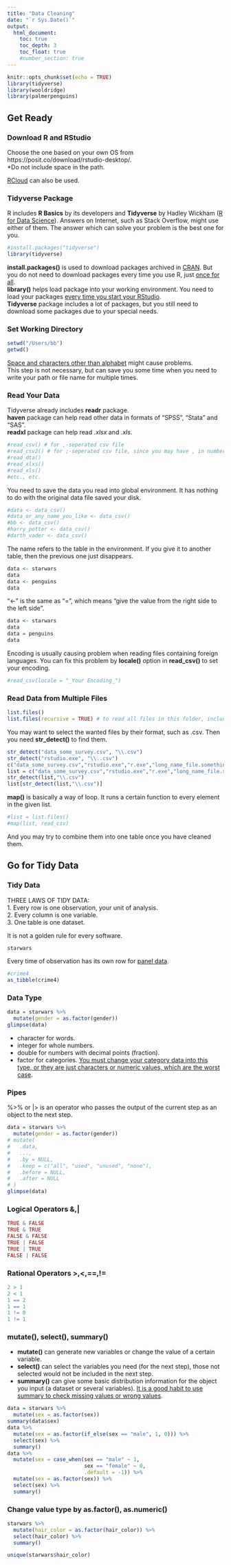 ```yaml
---
title: "Data Cleaning"
date: "`r Sys.Date()`"
output: 
  html_document:
    toc: true
    toc_depth: 3
    toc_float: true
    #number_section: true
---
```


```r
knitr::opts_chunk$set(echo = TRUE)
library(tidyverse)
library(wooldridge)
library(palmerpenguins)
```

## Get Ready
### Download R and RStudio

Choose the one based on your own OS from https://posit.co/download/rstudio-desktop/.  
*Do not include space in the path.

[RCloud](https://posit.cloud/) can also be used.


### Tidyverse Package

R includes **R Basics** by its developers and **Tidyverse** by Hadley Wickham ([R for Data Science](https://r4ds.hadley.nz")).
Answers on Internet, such as Stack Overflow, might use either of them.
The answer which can solve your problem is the best one for you.

```r
#install.packages("tidyverse")
library(tidyverse)

```

**install.packages()** is used to download packages archived in [CRAN](https://cran.r-project.org/). But you do not need to download packages every time you use R, just [once for all]{.ul}.  
**library()** helps load package into your working environment. You need to load your packages [every time you start your RStudio]{.ul}.  
**Tidyverse** package includes a lot of packages, but you still need to download some packages due to your special needs.

### Set Working Directory

```r
setwd("/Users/bb")
getwd()
```
[Space and characters other than alphabet]{.ul} might cause problems.  
This step is not necessary, but can save you some time when you need to write your path or file name for multiple times.

### Read Your Data

Tidyverse already includes **readr** package.  
**haven** package can help read other data in formats of "SPSS", "Stata" and "SAS".  
**readxl** package can help read *.xlsx* and *.xls*. 

```r
#read_csv() # for ,-seperated csv file
#read_csv2() # for ;-seperated csv file, since you may have , in numbers
#read_dta()
#read_xlxs()
#read_xls()
#etc., etc.
```

You need to save the data you read into global environment. It has nothing to do with the original data file saved your disk.
```r
#data <- data_csv()
#data_or_any_name_you_like <- data_csv()
#bb <- data_csv()
#harry_potter <- data_csv()
#darth_vader <- data_csv()
```
The name refers to the table in the environment. If you give it to another table, then the previous one just disappears.

```r
data <- starwars
data
data <- penguins
data
```

"<-" is the same as "=", which means "give the value from the right side to the left side".
```r
data <- starwars
data
data = penguins
data
```

Encoding is usually causing problem when reading files containing foreign languages. You can fix this problem by **locale()** option in **read_csv()** to set your encoding.
```r
#read_csv(locale = "_Your Encoding_")
```

### Read Data from Multiple Files
```r
list.files()
list.files(recursive = TRUE) # to read all files in this folder, including those in the folders under this folder.
```
You may want to select the wanted files by their format, such as .csv. Then you need **str_detect()** to find them.
```r
str_detect("data_some_survey.csv", "\\.csv")
str_detect("rstudio.exe", "\\..csv")
c("data_some_survey.csv","rstudio.exe","r.exe","long_name_file.somethingelse")
list = c("data_some_survey.csv","rstudio.exe","r.exe","long_name_file.somethingelse")
str_detect(list,"\\.csv")
list[str_detect(list,"\\.csv")]
```


**map()** is basically a way of loop. It runs a certain function to every element in the given list.
```r
#list = list.files()
#map(list, read_csv)
```
And you may try to combine them into one table once you have cleaned them.


## Go for Tidy Data
### Tidy Data

THREE LAWS OF TIDY DATA:  
1. Every row is one observation, your unit of analysis.  
2. Every column is one variable.  
3. One table is one dataset.

It is not a golden rule for every software.

```r
starwars
```

Every time of observation has its own row for [panel data]{.ul}.

```r
#crime4
as_tibble(crime4)
```

### Data Type
```r
data = starwars %>% 
  mutate(gender = as.factor(gender))
glimpse(data)
```
- character*<cha>* for words.
- integer*<int>* for whole numbers.
- double*<dbl>* for numbers with decimal points (fraction).
- factor*<fct>* for categories. [You must change your category data into this type, or they are just characters or numeric values, which are the worst case]{.ul}.

### Pipes
%>% or |> is an operator who passes the output of the current step as an object to the next step.
```r
data = starwars %>% 
  mutate(gender = as.factor(gender))
# mutate(
#   .data,
#   ...,
#   .by = NULL,
#   .keep = c("all", "used", "unused", "none"),
#   .before = NULL,
#   .after = NULL
# )
glimpse(data)
```

### Logical Operators &,|

```r
TRUE & FALSE
TRUE & TRUE
FALSE & FALSE
TRUE | FALSE
TRUE | TRUE
FALSE | FALSE
```

### Rational Operators >,<,==,!=

```r
2 > 1
2 < 1
1 == 2
1 == 1
1 != 0
1 != 1
```


### mutate(), select(), summary()
- **mutate()** can generate new variables or change the value of a certain variable.
- **select()** can select the variables you need (for the next step), those not selected would not be included in the next step.
- **summary()** can give some basic distribution information for the object you input (a dataset or several variables). [It is a good habit to use summary to check missing values or wrong values]{.ul}.

```r
data = starwars %>% 
  mutate(sex = as.factor(sex))
summary(data$sex)
data %>% 
  mutate(sex = as.factor(if_else(sex == "male", 1, 0))) %>% 
  select(sex) %>% 
  summary()
data %>% 
  mutate(sex = case_when(sex == "male" ~ 1,
                         sex == "female" ~ 0,
                         .default = -1)) %>% 
  mutate(sex = as.factor(sex)) %>% 
  select(sex) %>% 
  summary()
```

### Change value type by as.factor(), as.numeric()
```r
starwars %>% 
  mutate(hair_color = as.factor(hair_color)) %>% 
  select(hair_color) %>% 
  summary()

unique(starwars$hair_color)
```




